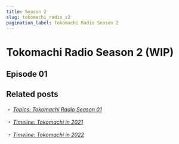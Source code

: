 ```yaml
---
title: Season 2
slug: tokomachi_radio_s2
pagination_label: Tokomachi Radio Season 2
---
```


# Tokomachi Radio Season 2 (WIP)

## Episode 01

## Related posts

・ [<i class="fa-solid fa-microphone-lines" /> _Topics: Tokomachi Radio Season 01_](/topics/tokomachi_radio_s01/) &nbsp; <i class="fa-solid fa-arrow-right-from-bracket" />

・ [<i class="fa-solid fa-microphone-lines" /> _Timeline: Tokomachi in 2021_](/timeline/2021/) &nbsp; <i class="fa-solid fa-arrow-right-from-bracket" />

・ [<i class="fa-solid fa-microphone-lines" /> _Timeline: Tokomachi in 2022_](/timeline/2022/) &nbsp; <i class="fa-solid fa-arrow-right-from-bracket" />
